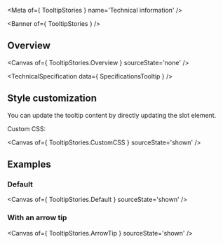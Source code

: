
<Meta of={ TooltipStories } name='Technical information' />

<Banner of={ TooltipStories } />

## Overview

<Canvas of={ TooltipStories.Overview } sourceState='none' />

<TechnicalSpecification data={ SpecificationsTooltip } />

## Style customization

You can update the tooltip content by directly updating the slot element.

Custom CSS:

<Canvas of={ TooltipStories.CustomCSS } sourceState='shown' />

## Examples

### Default

<Canvas of={ TooltipStories.Default } sourceState='shown' />

### With an arrow tip

<Canvas of={ TooltipStories.ArrowTip } sourceState='shown' />
